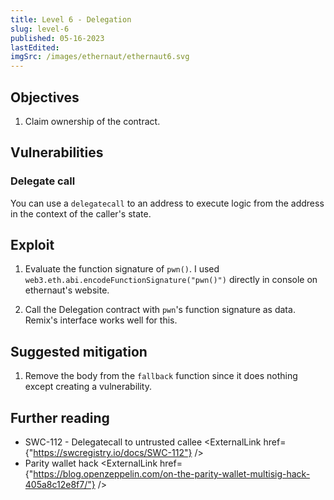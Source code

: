 ```yaml
---
title: Level 6 - Delegation
slug: level-6
published: 05-16-2023
lastEdited:
imgSrc: /images/ethernaut/ethernaut6.svg
---
```


## Objectives

1. Claim ownership of the contract.

## Vulnerabilities

### Delegate call

You can use a `delegatecall` to an address to execute logic from the address in the context of the
caller's state.

## Exploit

1. Evaluate the function signature of `pwn()`. I used `web3.eth.abi.encodeFunctionSignature("pwn()")`
   directly in console on ethernaut's website.

2. Call the Delegation contract with `pwn`'s function signature as data. Remix's interface works well
   for this.

## Suggested mitigation

1. Remove the body from the `fallback` function since it does nothing except creating a vulnerability.

## Further reading

- SWC-112 - Delegatecall to untrusted callee <ExternalLink href={"https://swcregistry.io/docs/SWC-112"} />
- Parity wallet hack <ExternalLink href={"https://blog.openzeppelin.com/on-the-parity-wallet-multisig-hack-405a8c12e8f7/"} />
